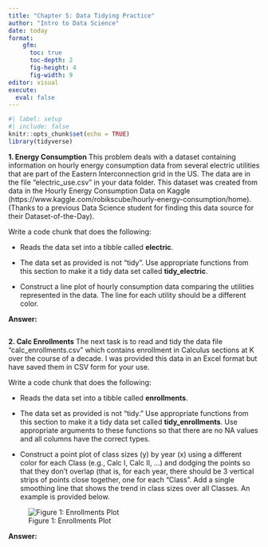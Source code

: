 ```yaml
---
title: "Chapter 5: Data Tidying Practice"
author: "Intro to Data Science"
date: today
format: 
    gfm: 
      toc: true
      toc-depth: 2
      fig-height: 4
      fig-width: 9
editor: visual
execute: 
  eval: false
---
```


```r
#| label: setup
#| include: false
knitr::opts_chunk$set(echo = TRUE)
library(tidyverse)
```

**1. Energy Consumption** This problem deals with a dataset containing information on hourly energy consumption data from several electric utilities that are part of the Eastern Interconnection grid in the US. The data are in the file "electric_use.csv" in your data folder. This dataset was created from data in the Hourly Energy Consumption Data on Kaggle (https://www.kaggle.com/robikscube/hourly-energy-consumption/home). (Thanks to a previous Data Science student for finding this data source for their Dataset-of-the-Day).

Write a code chunk that does the following:

-   Reads the data set into a tibble called **electric**.

-   The data set as provided is not "tidy". Use appropriate functions from this section to make it a tidy data set called **tidy_electric**.

-   Construct a line plot of hourly consumption data comparing the utilities represented in the data. The line for each utility should be a different color.

**Answer:**

```r

```

**2. Calc Enrollments** The next task is to read and tidy the data file "calc_enrollments.csv" which contains enrollment in Calculus sections at K over the course of a decade. I was provided this data in an Excel format but have saved them in CSV form for your use.

Write a code chunk that does the following:

-   Reads the data set into a tibble called **enrollments**.

-   The data set as provided is not "tidy." Use appropriate functions from this section to make it a tidy data set called **tidy_enrollments**. Use appropriate arguments to these functions so that there are no NA values and all columns have the correct types.

-   Construct a point plot of class sizes (y) by year (x) using a different color for each Class (e.g., Calc I, Calc II, ...) and dodging the points so that they don't overlap (that is, for each year, there should be 3 vertical strips of points close together, one for each "Class". Add a single smoothing line that shows the trend in class sizes over all Classes. An example is provided below.

![Figure 1: Enrollments Plot](figures/enrollments_plot_example.png)

**Answer:**

```r

```
